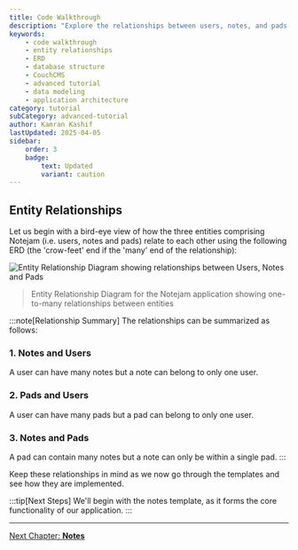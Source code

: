 ---
title: Code Walkthrough
description: "Explore the relationships between users, notes, and pads in the Notejam application through entity-relationship diagrams and detailed explanations."
keywords:
    - code walkthrough
    - entity relationships
    - ERD
    - database structure
    - CouchCMS
    - advanced tutorial
    - data modeling
    - application architecture
category: tutorial
subCategory: advanced-tutorial
author: Kamran Kashif
lastUpdated: 2025-04-05
sidebar:
    order: 3
    badge:
        text: Updated
        variant: caution
---

## Entity Relationships

Let us begin with a bird-eye view of how the three entities comprising Notejam (i.e. users, notes and pads) relate to each other using the following ERD (the 'crow-feet' end if the 'many' end of the relationship):

![Entity Relationship Diagram showing relationships between Users, Notes and Pads](./img/erd.png)
> Entity Relationship Diagram for the Notejam application showing one-to-many relationships between entities

:::note[Relationship Summary]
The relationships can be summarized as follows:

### 1. Notes and Users
A user can have many notes but a note can belong to only one user.

### 2. Pads and Users  
A user can have many pads but a pad can belong to only one user.

### 3. Notes and Pads
A pad can contain many notes but a note can only be within a single pad.
:::

Keep these relationships in mind as we now go through the templates and see how they are implemented.

:::tip[Next Steps]
We'll begin with the notes template, as it forms the core functionality of our application.
:::

---

[Next Chapter: **Notes**](../04-notes/)
